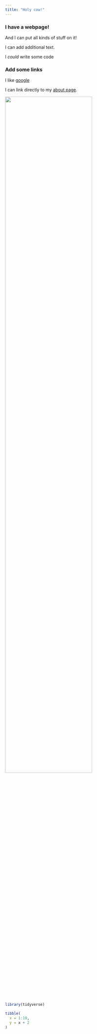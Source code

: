 ```yaml
---
title: "Holy cow!"
---
```


### I have a webpage!

And I can put all kinds of stuff on it!

I can add additional text.

I *could* write some code

### Add some links

I like [google](https://www.google.com/)

I can link directly to my [about page](about.html).

<img src="images/apple.jpg" style="width:75%">

```r
library(tidyverse)

tibble(
  x = 1:10,
  y = x + 2
)
```



